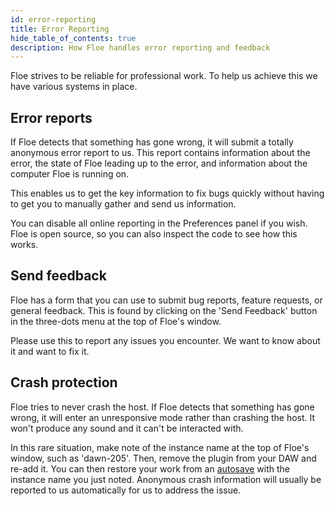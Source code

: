 ```yaml
---
id: error-reporting
title: Error Reporting
hide_table_of_contents: true
description: How Floe handles error reporting and feedback
---
```


<!--
SPDX-FileCopyrightText: 2025 Sam Windell
SPDX-License-Identifier: CC-BY-SA-4.0
-->

Floe strives to be reliable for professional work. To help us achieve this we have various systems in place.

## Error reports
If Floe detects that something has gone wrong, it will submit a totally anonymous error report to us. This report contains information about the error, the state of Floe leading up to the error, and information about the computer Floe is running on. 

This enables us to get the key information to fix bugs quickly without having to get you to manually gather and send us information.

You can disable all online reporting in the Preferences panel if you wish. Floe is open source, so you can also inspect the code to see how this works.

## Send feedback
Floe has a form that you can use to submit bug reports, feature requests, or general feedback. This is found by clicking on the 'Send Feedback' button in the <FAIcon icon="fa-solid fa-ellipsis-v" /> three-dots menu at the top of Floe's window.

Please use this to report any issues you encounter. We want to know about it and want to fix it.

## Crash protection
Floe tries to never crash the host. If Floe detects that something has gone wrong, it will enter an unresponsive mode rather than crashing the host. It won't produce any sound and it can't be interacted with. 

In this rare situation, make note of the instance name at the top of Floe's window, such as 'dawn-205'. Then, remove the plugin from your DAW and re-add it. You can then restore your work from an [autosave](/docs/usage/autosave) with the instance name you just noted. Anonymous crash information will usually be reported to us automatically for us to address the issue.
